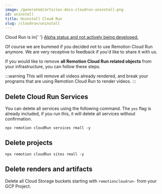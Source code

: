 ```yaml
---
image: /generated/articles-docs-cloudrun-uninstall.png
id: uninstall
title: Uninstall Cloud Run
slug: /cloudrun/uninstall
---
```


<ExperimentalBadge>
	<p>
		Cloud Run is in{' '}
		<a href="/docs/cloudrun/status">
			Alpha status and not actively being developed.
		</a>
	</p>
</ExperimentalBadge>

Of course we are bummed if you decided not to use Remotion Cloud Run anymore. We are very receptive to feedback if you'd like to share it with us.

If you would like to remove **all Remotion Cloud Run related objects** from your infrastructure, you can follow these steps.

:::warning
This will remove all videos already rendered, and break your programs that are using Remotion Cloud Run to render videos.
:::

## Delete Cloud Run Services

You can delete all services using the following command. The `yes` flag is already included, if you run this, it will delete all services without confirmation.

```
npx remotion cloudRun services rmall -y
```

## Delete projects

```
npx remotion cloudRun sites rmall -y
```

## Delete renders and artifacts

Delete all Cloud Storage buckets starting with `remotioncloudrun-` from your GCP Project.
